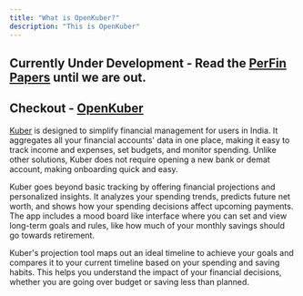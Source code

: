 ```yaml
---
title: "What is OpenKuber?"
description: "This is OpenKuber"
---
```


## Currently Under Development - Read the [PerFin Papers](https://blog.kuberapp.net/perfin-papers/why-do-we-need-personal-finance) until we are out.

## Checkout - [OpenKuber](https://openkuber.com)

[Kuber](https://openkuber.com) is designed to simplify financial management for users in India. It aggregates all your financial accounts' data in one place, making it easy to track income and expenses, set budgets, and monitor spending. Unlike other solutions, Kuber does not require opening a new bank or demat account, making onboarding quick and easy.

Kuber goes beyond basic tracking by offering financial projections and personalized insights. It analyzes your spending trends, predicts future net worth, and shows how your spending decisions affect upcoming payments. The app includes a mood board like interface where you can set and view long-term goals and rules, like how much of your monthly savings should go towards retirement.

Kuber's projection tool maps out an ideal timeline to achieve your goals and compares it to your current timeline based on your spending and saving habits. This helps you understand the impact of your financial decisions, whether you are going over budget or saving less than planned.